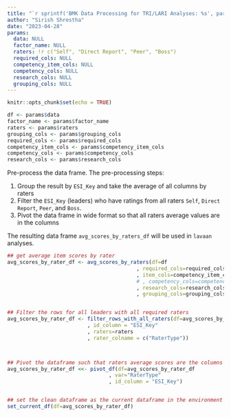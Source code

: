 ```yaml
---
title: "`r sprintf('BMK Data Processing for TRI/LARI Analyses: %s', params$factor_name)`"
author: "Sirish Shrestha"
date: "2023-04-28"
params: 
  data: NULL
  factor_name: NULL
  raters: !r c("Self", "Direct Report", "Peer", "Boss")
  required_cols: NULL
  competency_item_cols: NULL
  competency_cols: NULL
  research_cols: NULL
  grouping_cols: NULL
---
```


```r

knitr::opts_chunk$set(echo = TRUE)

```


```r

df <- params$data
factor_name <- params$factor_name
raters <- params$raters
grouping_cols <- params$grouping_cols
required_cols <- params$required_cols
competency_item_cols <- params$competency_item_cols
competency_cols <- params$competency_cols
research_cols <- params$research_cols

```


Pre-process the data frame. The pre-processing steps: 

1. Group the result by `ESI_Key` and take the average of all columns by raters
2. Filter the `ESI_Key` (leaders) who have ratings from all raters `Self`, `Direct Report`, `Peer`, and `Boss`.
3. Pivot the data frame in wide format so that all raters average values are in the columns

The resulting data frame `avg_scores_by_raters_df` will be used in `lavaan` analyses.


```r

## get average item scores by rater
avg_scores_by_rater_df <- avg_scores_by_raters(df=df
                                          , required_cols=required_cols
                                          , item_cols=competency_item_cols
                                          # , competency_cols=competency_cols
                                          , research_cols=research_cols
                                          , grouping_cols=grouping_cols)


## Filter the rows for all leaders with all required raters
avg_scores_by_rater_df <- filter_rows_with_all_raters(df=avg_scores_by_rater_df
                          , id_column = "ESI_Key"
                          , raters=raters
                          , rater_colname = c("RaterType"))



## Pivot the dataframe such that raters average scores are the columns
avg_scores_by_rater_df <<- pivot_df(df=avg_scores_by_rater_df
                                 , var="RaterType"
                                 , id_column = "ESI_Key")


## set the clean dataframe as the current dataframe in the environment
set_current_df(df=avg_scores_by_rater_df)


```





